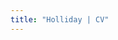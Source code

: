 ```yaml
---
title: "Holliday | CV"
---
```


<style>
  .title{
    display: none;
  }
</style>

<link rel="stylesheet" href="styles.css" type="text/css">

<object data="pdfs/Holliday_CV_web_v06132024.pdf" type="application/pdf" width="100%" height="1000">
<embed src="pdfs/Holliday_CV_web_v06132024.pdf" type="application/pdf" width="100%" height="1000"/>
</object>